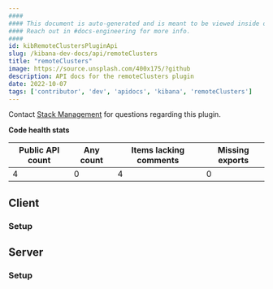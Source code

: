 ```yaml
---
####
#### This document is auto-generated and is meant to be viewed inside our experimental, new docs system.
#### Reach out in #docs-engineering for more info.
####
id: kibRemoteClustersPluginApi
slug: /kibana-dev-docs/api/remoteClusters
title: "remoteClusters"
image: https://source.unsplash.com/400x175/?github
description: API docs for the remoteClusters plugin
date: 2022-10-07
tags: ['contributor', 'dev', 'apidocs', 'kibana', 'remoteClusters']
---
```




Contact [Stack Management](https://github.com/orgs/elastic/teams/kibana-stack-management) for questions regarding this plugin.

**Code health stats**

| Public API count  | Any count | Items lacking comments | Missing exports |
|-------------------|-----------|------------------------|-----------------|
| 4 | 0 | 4 | 0 |

## Client

### Setup
<DocDefinitionList data={[remoteClustersObj.client.setup]}/>

## Server

### Setup
<DocDefinitionList data={[remoteClustersObj.server.setup]}/>

